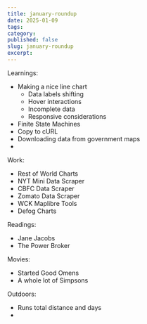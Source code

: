 ```yaml
---
title: january-roundup
date: 2025-01-09
tags: 
category:
published: false
slug: january-roundup
excerpt:
---
```

Learnings: 
- Making a nice line chart
	- Data labels shifting
	- Hover interactions
	- Incomplete data
	- Responsive considerations
- Finite State Machines
- Copy to cURL
- Downloading data from government maps
- 
  
Work: 
- Rest of World Charts
- NYT Mini Data Scraper
- CBFC Data Scraper
- Zomato Data Scraper
- WCK Maplibre Tools
- Defog Charts

Readings: 
- Jane Jacobs
- The Power Broker

Movies: 
- Started Good Omens
- A whole lot of Simpsons

Outdoors: 
- Runs total distance and days
- 